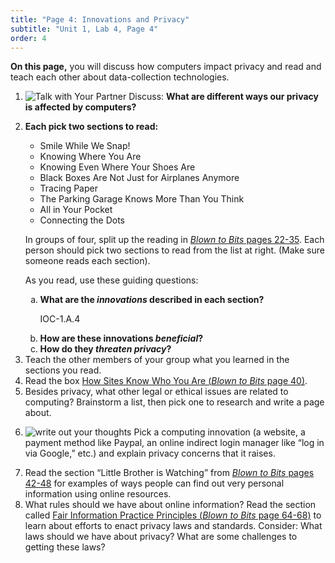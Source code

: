 ```yaml
---
title: "Page 4: Innovations and Privacy"
subtitle: "Unit 1, Lab 4, Page 4"
order: 4
---
```


::: learn
**On this page,** you will discuss how computers impact privacy and read and teach each other about data-collection technologies.
:::

<div class="forYouToDo" id="first">

<ol>

<li><img src="/img/icons/talk-with-your-partner.png" title="Talk with Your Partner" alt="Talk with Your Partner" class="inline"/> Discuss: **What are different ways our privacy is affected by computers?**</li>

<li>

::: sidenoteBig
**Each pick two sections to read:**

<ul>

<li>Smile While We Snap!</li>

<li>Knowing Where You Are</li>

<li>Knowing Even Where Your Shoes Are</li>

<li>Black Boxes Are Not Just for Airplanes Anymore</li>

<li>Tracing Paper</li>

<li>The Parking Garage Knows More Than You Think</li>

<li>All in Your Pocket</li>

<li>Connecting the Dots</li>

</ul>
:::

In groups of four, split up the reading in <a href="http://www.bitsbook.com/wp-content/uploads/2008/12/B2B_3.pdf#page=40" target="_blank" title="Blown to Bits, Footprints and Fingerprints"><em>Blown to Bits</em> pages 22-35</a>. Each person should pick two sections to read from the list at right. (Make sure someone reads each section).

As you read, use these guiding questions:

<ol type="a">

<li>**What are the <em>innovations</em> described in each section?**</li>

::: todo
IOC-1.A.4
:::

<li>**How are these innovations <em>beneficial</em>?**</li>

<li>**How do they <em>threaten privacy</em>?**</li>

</ol>

</li>

<li>Teach the other members of your group what you learned in the sections you read.</li>

<li>Read the box <a href="http://www.bitsbook.com/wp-content/uploads/2008/12/B2B_3.pdf#page=58" target="_blank" title="Blown to Bits, How Sites Know Who You Are" >How Sites Know Who You Are (<em>Blown to Bits</em> page 40)</a>.</li>



<li>Besides privacy, what other legal or ethical issues are related to computing? Brainstorm a list, then pick one to research and write a page about.</li>

<li>

<img src="/img/icons/write-out-thoughts-mini.png" alt="write out your thoughts"/> Pick a computing innovation (a website, a payment method like Paypal, an online indirect login manager like "log in via Google," etc.) and explain privacy concerns that it raises.

</ol>

</div>

::: ifTime
<ol start="7">

<li>Read the section "Little Brother is Watching" from <a href="http://www.bitsbook.com/wp-content/uploads/2008/12/B2B_3.pdf#page=60" target="_blank" title="Blown to Bits, Little Brother is Watching"><em>Blown to Bits</em> pages 42-48</a> for examples of ways people can find out very personal information using online resources.</li>

<li>What rules should we have about online information? Read the section called <a href="http://www.bitsbook.com/wp-content/uploads/2008/12/B2B_3.pdf#page=82" target="_blank" title="Blown to Bits, Fair Information Practice Principles">Fair Information Practice Principles (<em>Blown to Bits</em> page 64-68)</a> to learn about efforts to enact privacy laws and standards. Consider: What laws should we have about privacy? What are some challenges to getting these laws?</li>

</ol>
:::
